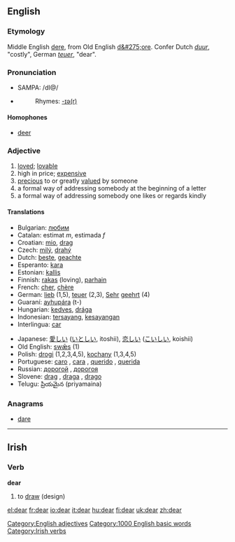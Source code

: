==English==

{{rank|friend|herself|year|295|dear|high|above|received}}

===Etymology===
Middle English [[dere]], from Old English [[d&#275;ore]]. Confer Dutch ''[[duur]]'', "costly", German ''[[teuer]]'', "dear".

===Pronunciation===
*SAMPA: /dI@/
*{{audio|en-us-dear.ogg|Audio (US)}}
*:Rhymes: [[Rhymes:English:-ɪə(r)|-ɪə(r)]]

====Homophones====
*[[deer]]

===Adjective===
{{en-ad|'''dear'''|'''[[dearer]]'''|'''[[dearest]]'''}}

# [[love]]d; [[lovable]]
# high in price; [[expensive]]
# [[precious]] to or greatly [[value]]d by someone
# a formal way of addressing somebody at the beginning of a letter
# a formal way of addressing somebody one likes or regards kindly

====Translations====
{{top}}
*Bulgarian: [[любим]] {{m}}
*Catalan: estimat ''m'', estimada ''f''
*Croatian: [[mio]], [[drag]]
*Czech: [[milý]], [[drahý]]
*Dutch: [[beste]], [[geachte]]
*Esperanto: [[kara]]
*Estonian: [[kallis#Estonian|kallis]]
*Finnish: [[rakas]] (loving), [[parhain]]
*French: [[cher]], [[chère]]
*German: [[lieb]] (1,5), [[teuer]] (2,3), [[Sehr]] [[geehrt]] (4) 
*Guaraní: [[ayhupára]] (t-)
*Hungarian: [[kedves]], [[drága]]
*Indonesian: [[sayang|tersayang]], [[sayang|kesayangan]]
*Interlingua: [[car]]
{{mid}}
*Japanese: [[愛しい]] ([[いとしい]], itoshii), [[恋しい]] ([[こいしい]], koishii)
*Old English: [[swæs|swǣs]] (1)
*Polish: [[drogi]] {{m}} (1,2,3,4,5), [[kochany]] (1,3,4,5)
*Portuguese: [[caro]] {{m}}, [[cara]] {{f}}, [[querido]] {{m}}, [[querida]] {{f}}
*Russian: [[дорогой]] {{m}}, [[дорогоя]]
*Slovene: [[drag]] {{m}}, [[draga]] {{f}}, [[drago]] {{n}}
*Telugu: ప్రియమైన (priyamaina)
{{bottom}}

===Anagrams===
*[[dare]]

[[Category:English adjectives]]
[[Category:1000 English basic words]]

----


==Irish==
===Verb===
'''dear'''

# to [[draw]] (design)

[[Category:Irish verbs]]

[[el:dear]]
[[fr:dear]]
[[io:dear]]
[[it:dear]]
[[hu:dear]]
[[fi:dear]]
[[uk:dear]]
[[zh:dear]]